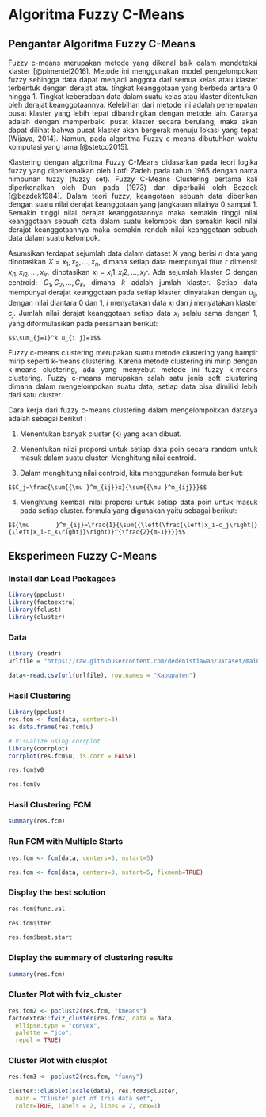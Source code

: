 # Algoritma Fuzzy C-Means

## Pengantar Algoritma Fuzzy C-Means

```{=html}
<style>
body{
text-align: justify}
</style>
```
Fuzzy c-means merupakan metode yang dikenal baik dalam mendeteksi klaster [@pimentel2016]. Metode ini menggunakan model pengelompokan fuzzy sehingga data dapat menjadi anggota dari semua kelas atau klaster terbentuk dengan derajat atau tingkat keanggotaan yang berbeda antara 0 hingga 1. Tingkat keberadaan data dalam suatu kelas atau klaster ditentukan oleh derajat keanggotaannya. Kelebihan dari metode ini adalah penempatan pusat klaster yang lebih tepat dibandingkan dengan metode lain. Caranya adalah dengan memperbaiki pusat klaster secara berulang, maka akan dapat dilihat bahwa pusat klaster akan bergerak menuju lokasi yang tepat (Wijaya, 2014). Namun, pada algoritma Fuzzy c-means dibutuhkan waktu komputasi yang lama [@stetco2015].

Klastering dengan algoritma Fuzzy C-Means didasarkan pada teori logika fuzzy yang diperkenalkan oleh Lotfi Zadeh pada tahun 1965 dengan nama himpunan fuzzy (fuzzy set). Fuzzy C-Means Clustering pertama kali diperkenalkan oleh Dun pada (1973) dan diperbaiki oleh Bezdek [@bezdek1984]. Dalam teori fuzzy, keangotaan sebuah data diberikan dengan suatu nilai derajat keanggotaan yang jangkauan nilainya 0 sampai 1. Semakin tinggi nilai derajat keanggotaannya maka semakin tinggi nilai keanggotaan sebuah data dalam suatu kelompok dan semakin kecil nilai derajat keanggotaannya maka semakin rendah nilai keanggotaan sebuah data dalam suatu kelompok.

Asumsikan terdapat sejumlah data dalam dataset $X$ yang berisi $n$ data yang 
dinotasikan $X={x_1,x_2, …,x_n}$, dimana setiap data mempunyai fitur $r$ dimensi: $x_{i1}, x_{i2}, ..., x_{ir}$, dinotasikan $x_i={x_i1, x_i2, ..., x_ir}$. Ada sejumlah klaster $C$ dengan centroid: $C_1, C_2, ..., C_k$, dimana $k$ adalah jumlah klaster. Setiap data mempunyai derajat keanggotaan pada setiap klaster, dinyatakan dengan $u_{ij}$, dengan nilai diantara 0 dan 1, $i$ menyatakan data $x_i$ dan $j$ menyatakan klaster $c_j$. Jumlah nilai derajat keanggotaan setiap data $x_i$ selalu sama dengan 1, yang diformulasikan pada persamaan berikut:

```theorem
$$\sum_{j=1}^k u_{i j}=1$$
```

Fuzzy c-means clustering merupakan suatu metode clustering yang hampir mirip seperti k-means clustering. Karena metode clustering ini mirip dengan k-means clustering, ada yang menyebut metode ini fuzzy k-means clustering. Fuzzy c-means merupakan salah satu jenis soft clustering dimana dalam mengelompokan suatu data, setiap data bisa dimiliki lebih dari satu cluster.

Cara kerja dari fuzzy c-means clustering dalam mengelompokkan datanya adalah sebagai berikut :

1.  Menentukan banyak cluster (k) yang akan dibuat.

2.  Menentukan nilai proporsi untuk setiap data poin secara random untuk masuk dalam suatu cluster. Menghitung nilai centroid.

3.  Dalam menghitung nilai centroid, kita menggunakan formula berikut:

```lemma
$$C_j=\frac{\sum{{\mu }^m_{ij}}x}{\sum{{\mu }^m_{ij}}}$$
```

4.  Menghtung kembali nilai proporsi untuk setiap data poin untuk masuk pada setiap cluster. formula yang digunakan yaitu sebagai berikut:

```lemma
$${\mu }^m_{ij}=\frac{1}{\sum{{\left(\frac{\left|x_i-c_j\right|}{\left|x_i-c_k\right|}\right)}^{\frac{2}{m-1}}}}$$
```

## Eksperimeen Fuzzy C-Means

### Install dan Load Packagaes

```r
library(ppclust)
library(factoextra)
library(fclust)
library(cluster)
```

### Data

```r
library (readr)
urlfile = "https://raw.githubusercontent.com/dedenistiawan/Dataset/main/Basis%20Data%20Terpadu%20Jateng.csv"

data<-read.csv(url(urlfile), row.names = "Kabupaten")
```

### Hasil Clustering

```r
library(ppclust)
res.fcm <- fcm(data, centers=3)
as.data.frame(res.fcm$u)
```

```r
# Visualize using corrplot
library(corrplot)
corrplot(res.fcm$u, is.corr = FALSE)
```

```r
res.fcm$v0
```

```r
res.fcm$v
```

### Hasil Clustering FCM

```r
summary(res.fcm)
```

### Run FCM with Multiple Starts

```r
res.fcm <- fcm(data, centers=3, nstart=5)
```

```r
res.fcm <- fcm(data, centers=3, nstart=5, fixmemb=TRUE)
```

### Display the best solution

```r
res.fcm$func.val
```

```r
res.fcm$iter
```

```r
res.fcm$best.start
```

### Display the summary of clustering results

```r
summary(res.fcm)
```

### Cluster Plot with fviz_cluster

```r
res.fcm2 <- ppclust2(res.fcm, "kmeans")
factoextra::fviz_cluster(res.fcm2, data = data, 
  ellipse.type = "convex",
  palette = "jco",
  repel = TRUE)
```

### Cluster Plot with clusplot

```r
res.fcm3 <- ppclust2(res.fcm, "fanny")

cluster::clusplot(scale(data), res.fcm3$cluster,  
  main = "Cluster plot of Iris data set",
  color=TRUE, labels = 2, lines = 2, cex=1)
```
